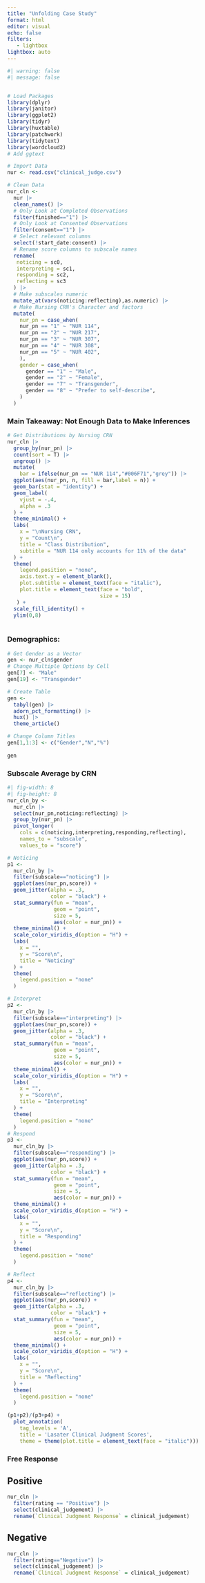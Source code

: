 ---
title: "Unfolding Case Study"
format: html
editor: visual
echo: false
filters: 
   - lightbox
lightbox: auto
---

```{r}
#| warning: false
#| message: false


# Load Packages
library(dplyr)
library(janitor)
library(ggplot2)
library(tidyr)
library(huxtable)
library(patchwork)
library(tidytext)
library(wordcloud2)
# Add ggtext

# Import Data
nur <- read.csv("clinical_judge.csv")

# Clean Data
nur_cln <- 
  nur |> 
  clean_names() |> 
  # Only Look at Completed Observations
  filter(finished=="1") |>
  # Only Look at Consented Observations
  filter(consent=="1") |> 
  # Select relevant columns
  select(!start_date:consent) |> 
  # Rename score columns to subscale names
  rename(
   noticing = sc0,
   interpreting = sc1,
   responding = sc2,
   reflecting = sc3
  ) |> 
  # Make subscales numeric
  mutate_at(vars(noticing:reflecting),as.numeric) |> 
  # Make Nursing CRN's Character and factors
  mutate(
    nur_pn = case_when(
    nur_pn == "1" ~ "NUR 114",
    nur_pn == "2" ~ "NUR 217",
    nur_pn == "3" ~ "NUR 307",
    nur_pn == "4" ~ "NUR 308",
    nur_pn == "5" ~ "NUR 402",
    ),
    gender = case_when(
      gender == "1" ~ "Male",
      gender == "2" ~ "Female",
      gender == "7" ~ "Transgender",
      gender == "8" ~ "Prefer to self-describe",
    )
  )
```

### Main Takeaway: Not Enough Data to Make Inferences

```{r}
# Get Distributions by Nursing CRN
nur_cln |> 
  group_by(nur_pn) |>
  count(sort = T) |> 
  ungroup() |> 
  mutate(
    bar = ifelse(nur_pn == "NUR 114","#006F71","grey")) |> 
  ggplot(aes(nur_pn, n, fill = bar,label = n)) +
  geom_bar(stat = "identity") +
  geom_label(
    vjust = -.4,
    alpha = .3
  ) +
  theme_minimal() +
  labs(
    x = "\nNursing CRN",
    y = "Count\n",
    title = "Class Distribution",
    subtitle = "NUR 114 only accounts for 11% of the data"
  ) +
  theme(
    legend.position = "none",
    axis.text.y = element_blank(),
    plot.subtitle = element_text(face = "italic"),
    plot.title = element_text(face = "bold",
                              size = 15)
   ) +
  scale_fill_identity() +
  ylim(0,8) 
  
```

### Demographics:

```{r}
# Get Gender as a Vector
gen <- nur_cln$gender
# Change Multiple Options by Cell
gen[7] <- "Male"
gen[19] <- "Transgender"

# Create Table
gen <- 
  tabyl(gen) |>
  adorn_pct_formatting() |> 
  hux() |> 
  theme_article()

# Change Column Titles
gen[1,1:3] <- c("Gender","N","%")
                
gen
```

### Subscale Average by CRN

```{r}
#| fig-width: 8
#| fig-height: 8
nur_cln_by <- 
  nur_cln |> 
  select(nur_pn,noticing:reflecting) |> 
  group_by(nur_pn) |>
  pivot_longer(
    cols = c(noticing,interpreting,responding,reflecting),
    names_to = "subscale",
    values_to = "score")

# Noticing
p1 <- 
  nur_cln_by |> 
  filter(subscale=="noticing") |> 
  ggplot(aes(nur_pn,score)) + 
  geom_jitter(alpha = .3,
              color = "black") +
  stat_summary(fun = "mean",
               geom = "point",
               size = 5,
               aes(color = nur_pn)) + 
  theme_minimal() +
  scale_color_viridis_d(option = "H") +
  labs(
    x = "",
    y = "Score\n",
    title = "Noticing"
  ) +
  theme(
    legend.position = "none"
  )

# Interpret
p2 <- 
  nur_cln_by |> 
  filter(subscale=="interpreting") |> 
  ggplot(aes(nur_pn,score)) + 
  geom_jitter(alpha = .3,
              color = "black") +
  stat_summary(fun = "mean",
               geom = "point",
               size = 5,
               aes(color = nur_pn)) + 
  theme_minimal() +
  scale_color_viridis_d(option = "H") +
  labs(
    x = "",
    y = "Score\n",
    title = "Interpreting"
  ) +
  theme(
    legend.position = "none"
  )
# Respond
p3 <- 
  nur_cln_by |> 
  filter(subscale=="responding") |> 
  ggplot(aes(nur_pn,score)) + 
  geom_jitter(alpha = .3,
              color = "black") +
  stat_summary(fun = "mean",
               geom = "point",
               size = 5,
               aes(color = nur_pn)) + 
  theme_minimal() +
  scale_color_viridis_d(option = "H") +
  labs(
    x = "",
    y = "Score\n",
    title = "Responding"
  ) +
  theme(
    legend.position = "none"
  )

# Reflect
p4 <- 
  nur_cln_by |> 
  filter(subscale=="reflecting") |> 
  ggplot(aes(nur_pn,score)) + 
  geom_jitter(alpha = .3,
              color = "black") +
  stat_summary(fun = "mean",
               geom = "point",
               size = 5,
               aes(color = nur_pn)) + 
  theme_minimal() +
  scale_color_viridis_d(option = "H") +
  labs(
    x = "",
    y = "Score\n",
    title = "Reflecting"
  ) +
  theme(
    legend.position = "none"
  )  

(p1+p2)/(p3+p4) + 
  plot_annotation(
    tag_levels = 'A',
    title = 'Lasater Clinical Judgment Scores',
    theme = theme(plot.title = element_text(face = "italic")))
```

### Free Response

::: panel-tabset
## Positive

```{r}
nur_cln |> 
  filter(rating == "Positive") |> 
  select(clinical_judgement) |> 
  rename(`Clinical Judgment Response` = clinical_judgement)
```

## Negative

```{r}
nur_cln |> 
  filter(rating=="Negative") |> 
  select(clinical_judgement) |> 
  rename(`Clinical Judgment Response` = clinical_judgement)
```
:::
